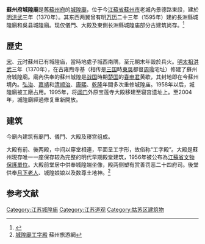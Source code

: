 {{coord|31|18|49|N|120|36|54|E|scale:10000|display=title}}
{{文物保护单位
| 级别 = 省级
| 省区市 = 江苏省
| 名称 = 城隍廟
| 图片 = Suzhou Chenghuang Miao 2015.04.23 17-27-23.jpg
| 编号 = 
| 分类 = 古建筑及历史纪念建筑物
| 时代 = [[明|明]][[洪武|洪武]]三年（1370）
| 所在 = [[江苏省|江苏省]][[蘇州市|蘇州市]]
| 登录 = 1956年<br>1982年重新公布
}}
'''蘇州府城隍廟'''是舊[[蘇州府|蘇州府]]的[[城隍廟|城隍廟]]，位于今[[江蘇省|江蘇省]][[蘇州市|蘇州市]]老城內景德路東段，建於[[明|明]][[洪武|洪武]]三年（1370年）。其东西两翼曾有明[[万历|万历]]二十三年（1595年）建的長洲縣城隍廟和吳县城隍廟。现仅儀門、大殿及東側长洲縣城隍庙部分古建筑尚存。<ref>{{cite web| language =| publisher =苏州市民族宗教事务局| title =苏州城隍庙| url =http://www.zjj.suzhou.gov.cn/zjcs.asp?id=552| author =| date =| accessdate =| deadurl =yes| archiveurl =https://web.archive.org/web/20070830005241/http://www.zjj.suzhou.gov.cn/zjcs.asp?id=552| archivedate =2007年8月30日| df =}}</ref>

==歷史==
[[宋朝|宋]]、[[元朝|元]]时蘇州已有城隍庙，當時地處子城西南隅，至元朝末年毁於兵火。[[明|明]][[朱元璋|太祖]][[洪武|洪武]]三年（1370年），在古雍煦寺基（相传是[[三国|三国]]時[[東吳|東吳]]都督[[周瑜|周瑜]]宅址）修建了蘇州府城隍廟。廟內供奉的蘇州城隍是[[战国|战国]]時期[[楚国|楚国]]的[[春申君|春申君]]黄歇，其封地即在今蘇州境內。[[弘治|弘治]]、[[嘉靖|嘉靖]]和[[清|清]][[顺治|顺治]]、[[康熙|康熙]]、[[乾隆|乾隆]]年間多次重修城隍庙。1958年以后，城隍廟被工廠占用。1995年，将[[阊门|阊门]]外原宝莲寺大殿移建至寝宫遗址上。至2004年，城隍廟經過修复重新開放。

==建筑==
今廟內建筑有廟門、儀門、大殿及寝宫组成。

大殿有前、後两殿，中间以穿堂相連，平面呈工字形，故俗称“工字殿”。大殿是蘇州現存唯一一座保存较為完整的明代早期殿堂建筑，1956年被公布為[[江蘇省文物保護單位|江蘇省文物保護單位]]。大殿前堂居中供奉城隍端坐像，殿两侧塑有赏善罚恶二十四府司。後堂供奉[[月下老人|月下老人]]、城隍娘娘以及数尊土地神。<ref>[http://www.aroundsuzhou.com/scenic/scenic.asp?id=458 城隍廟工字殿] {{Wayback|url=http://www.aroundsuzhou.com/scenic/scenic.asp?id=458 |date=20080914095033 }} 蘇州旅游網</ref>

{{Gallery
|width = 300
|height = 
|lines = 1
|File:Suzhou Chenghuang Miao 2015.04.23 17-26-34.jpg|廟門
|File:Chenghuang Temple of Suzhou.jpg|前殿
}}

==参考文献==
{{reflist}}
{{DEFAULTSORT:S}}
{{commonscat|Suzhou Chenghuang Miao}}

{{江苏省境内的城隍庙}}
{{苏州市境内的江苏省文物保护单位}}

[[Category:江苏城隍庙|Category:江苏城隍庙]]
[[Category:江苏道观|Category:江苏道观]]
[[Category:姑苏区建筑物|Category:姑苏区建筑物]]